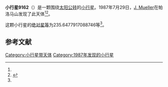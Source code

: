 {{Infobox planet
| bgcolour = #FFFFC0
| name = 9162 Kwiila
| symbol = 
| image = 
| caption = 
| discovery = yes
| discovery_ref = 
| discoverer = [[J._Mueller|J. Mueller]]
| discovery_site = [[帕洛马山|帕洛马山]] 
| discovered = 1987年7月29日
| designations = yes
| mp_name = 
| named_after = 
| alt_names = 
| mp_category = [[阿波罗型小行星|阿波罗型小行星]]
| orbit_ref = <ref name="a">[http://ssd.jpl.nasa.gov/sbdb.cgi?sstr=9162 9162 Kwiila] {{Wayback|url=http://ssd.jpl.nasa.gov/sbdb.cgi?sstr=9162 |date=20201124034616 }}，小行星數據庫瀏覽器（JPL Small-Body Database Browser）－[[美国国家航空航天局|美国国家航空航天局]]喷气推进实验室</ref>
| epoch = 2456400.5 (2013年4月18日更新)
| aphelion = {{convert|2.386988760347029|AU|km|3|abbr=on|lk=out}}
| perihelion = {{convert|.6052393025599843|AU|km|3|abbr=on}}
| semimajor = {{convert|1.496114031453507|AU|km|3|abbr=on}}
| eccentricity = 0.59545911
| period = 668.4138973 [[日|日]]<br />1.83[[儒略年|儒略年]]
| avg_speed = 
| inclination = 9.014674639858297
| asc_node = 180.1580133800795
| mean_anomaly = 
| arg_peri = 235.6477917088746
| satellites = 
| physical_characteristics = yes
| dimensions = 
| mass = 
| density = 
| surface_grav = 
| escape_velocity = 
| sidereal_day = 
| axial_tilt = 
| pole_ecliptic_lat = 
| pole_ecliptic_lon = 
| albedo = 
| temperatures= 
| temp_name1 = 
| mean_temp_1 = 
| max_temp_1 = 
| temp_name2 = 
| max_temp_2 = 
| spectral_type = 
| abs_magnitude = 235.6477917088746
}}

'''小行星9162'''（{{lang-en|9162 Kwiila}}）是一颗围绕[[太阳|太阳]][[公转|公转]]的[[小行星|小行星]]。1987年7月29日，[[J._Mueller|J. Mueller]]在帕洛马山发现了此天体<ref name="a" /><ref>{{cite news|title=小行星列表|url=http://cfa-www.harvard.edu/iau/lists/NumberedMPs.txt|accessdate=2013-07-08|newspaper=哈佛大学|archive-date=2008-05-17|archive-url=https://web.archive.org/web/20080517010638/http://cfa-www.harvard.edu/iau/lists/NumberedMPs.txt|dead-url=no}}</ref>。

这颗小行星的[[绝对星等|绝对星等]]为235.6477917088746等<ref name="a" />。

==参考文献==
{{reflist}}
{{Minor Planet Number|[[小行星9161|小行星9161]]|[[小行星9163|小行星9163]]}}

{{小天体}}

[[Category:小行星带天体|Category:小行星带天体]]
[[Category:1987年发现的小行星|Category:1987年发现的小行星]]

{{asteroid-stub}}